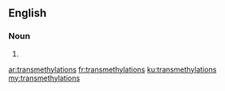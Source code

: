 ==English==

===Noun===
{{head|en|plural}}

# {{plural of|transmethylation|lang=en|nocat=1}}

[[ar:transmethylations]]
[[fr:transmethylations]]
[[ku:transmethylations]]
[[my:transmethylations]]